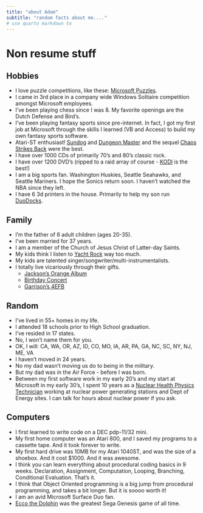 ```yaml
---
title: "about Adam"
subtitle: "random facts about me...."
# use quarto markdown to 
---
```


# Non resume stuff
## Hobbies
- I love puzzle competitions, like these: [Microsoft Puzzles](https://puzzlehunt.azurewebsites.net/). 
- I came in 3rd place in a company wide Windows Solitaire competition amongst Microsoft employees.
- I've been playing chess since I was 8. My favorite openings are the Dutch Defense and Bird's.
- I've been playing fantasy sports since pre-internet. In fact, I got my first job at Microsoft through the skills I learned (VB and Access) to build my own fantasy sports software.
- Atari-ST enthusiast! [Sundog](https://en.wikipedia.org/wiki/SunDog:_Frozen_Legacy) and [Dungeon Master](https://en.wikipedia.org/wiki/Dungeon_Master_(video_game)) and the sequel [Chaos Strikes Back](https://en.wikipedia.org/wiki/Chaos_Strikes_Back) were the best.
- I have over 1000 CDs of primarily 70's and 80's classic rock.
- I have over 1200 DVD's (ripped to a raid array of course - [KODI](https://kodi.tv/) is the best!)
- I am a big sports fan. Washington Huskies, Seattle Seahawks, and Seattle Mariners. I hope the Sonics return soon. I haven't watched the NBA since they left.
- I have 6 3d printers in the house. Primarily to help my son run [DuoDocks](https://duodocks.square.site/).

## Family
- I'm the father of 6 adult children (ages 20-35).
- I've been married for 37 years.
- I am a member of the Church of Jesus Christ of Latter-day Saints.
- My kids think I listen to [Yacht Rock](https://en.wikipedia.org/wiki/Yacht_rock) way too much.
- My kids are talented singer/songwriter/multi-instrumentalists.
- I totally live vicariously through their gifts.
    - [Jackson's Orange Album](https://distrokid.com/hyperfollow/jacksonmatthew1/orange-3)
    - [Birthday Concert](https://www.youtube.com/watch?v=nm8piBR1_IE)
    - [Garrison's 4EFB](https://www.youtube.com/@4everfreebrony)

## Random
- I've lived in 55+ homes in my life.
- I attended 18 schools prior to High School graduation.
- I've resided in 17 states.
- No, I won't name them for you.
- OK, I will: CA, WA, OR, AZ, ID, CO, MO, IA, AR, PA, GA, NC, SC, NY, NJ, ME, VA
- I haven't moved in 24 years.
- No my dad wasn't moving us do to being in the military. 
- But my dad was in the Air Force - before I was born.
- Between my first software work in my early 20's and my start at Microsoft in my early 30's, I spent 10 years as a [Nuclear Health Physics Technician](https://stem.getintoenergy.com/module7-2/nuclear-health-physics-technician/) working at nuclear power generating stations and Dept of Energy sites. I can talk for hours about nuclear power if you ask.

## Computers
- I first learned to write code on a DEC pdp-11/32 mini. 
- My first home computer was an Atari 800, and I saved my programs to a cassette tape. And it took forever to write.
- My first hard drive was 10MB for my Atari 1040ST, and was the size of a shoebox. And it cost $1000. And it was awesome.
- I think you can learn everything about procedural coding basics in 9 weeks. Declaration, Assignment, Computation, Looping, Branching, Conditional Evaluation. That's it.
- I think that Object Oriented programming is a big jump from procedural programming, and takes a bit longer. But it is soooo worth it!
- I am an avid Microsoft Surface Duo fan.
- [Ecco the Dolphin](https://en.wikipedia.org/wiki/Ecco_the_Dolphin) was the greatest Sega Genesis game of all time.
